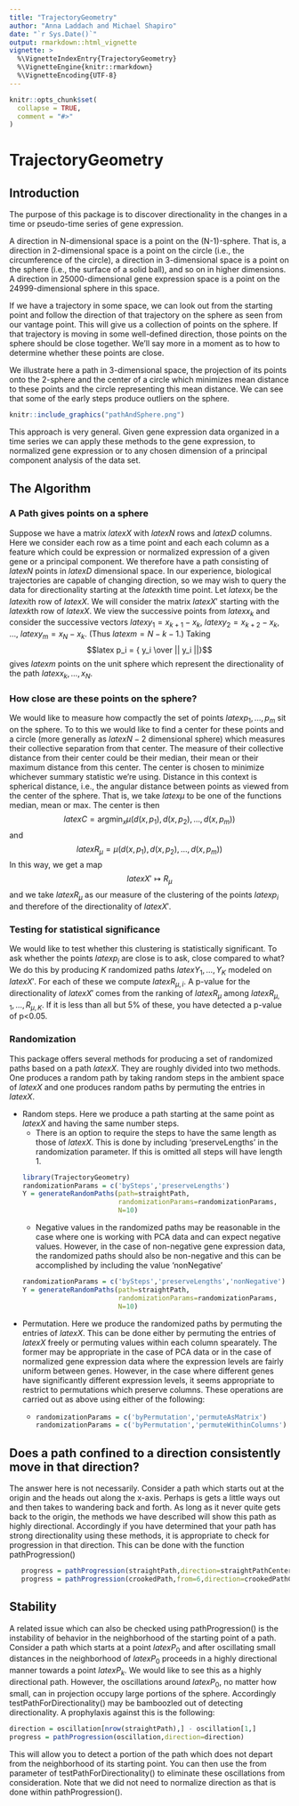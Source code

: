```yaml
---
title: "TrajectoryGeometry"
author: "Anna Laddach and Michael Shapiro"
date: "`r Sys.Date()`"
output: rmarkdown::html_vignette
vignette: >
  %\VignetteIndexEntry{TrajectoryGeometry}
  %\VignetteEngine{knitr::rmarkdown}
  %\VignetteEncoding{UTF-8}
---
```


```r
knitr::opts_chunk$set(
  collapse = TRUE,
  comment = "#>"
)
```
# TrajectoryGeometry

## Introduction

The purpose of this package is to discover directionality in the
changes in a time or pseudo-time series of gene expression.  

A direction in N-dimensional space is a point on the (N-1)-sphere.
That is, a direction in 2-dimensional space is a point on the circle
(i.e., the circumference of the circle), a direction in 3-dimensional
space is a point on the sphere (i.e., the surface of a solid ball),
and so on in higher dimensions. A direction in 25000-dimensional gene
expression space is a point on the 24999-dimensional sphere in this
space. 

If we have a trajectory in some space, we can look out from the
starting point and follow the direction of that trajectory on the
sphere as seen from our vantage point.  This will give us a collection
of points on the sphere.  If that trajectory is moving in some
well-defined direction, those points on the sphere should be close
together.  We'll say more in a moment as to how to determine whether
these points are close.

We illustrate here a path in 3-dimensional space, the projection of
its points onto the 2-sphere and the center of a circle which
minimizes mean distance to these points and the circle representing
this mean distance.  We can see that some of the early steps produce
outliers on the sphere.


```r
knitr::include_graphics("pathAndSphere.png")
```

This approach is very general.  Given gene expression data organized
in a time series we can apply these methods to the gene expression, to
normalized gene expression or to any chosen dimension of a principal
component analysis of the data set.

## The Algorithm

### A Path gives points on a sphere

Suppose we have a matrix $latex X$ with $latex N$ rows and $latex D$
columns. Here we consider each row as a time point and each each
column as a feature which could be expression or normalized expression
of a given gene or a principal component.  We therefore have a
path consisting of $latex N$ points in $latex D$ dimensional space.
In our experience, biological trajectories are capable of changing
direction, so we may wish to query the data for directionality
starting at the $latex k$th time point.  Let $latex x_i$ be the $latex
i$th row of $latex X$.  We will consider the matrix $latex X'$
starting with the $latex k$th row of $latex X$. We view the successive
points from $latex x_k$ and consider the successive vectors $latex
y_1=x_{k+1} - x_k$, $latex y_2=x_{k+2} - x_k$, ..., $latex y_m=x_{N} -
x_k$.  (Thus $latex m = N - k - 1$.)  Taking $$latex p_i = { y_i \over
|| y_i ||}$$ gives $latex m$ points on the unit sphere which represent
the directionality of the path $latex x_k, \dots, x_N$.

### How close are these points on the sphere?

We would like to measure how compactly the set of points $latex
p_1,\dots,p_m$ sit on the sphere.  To to this we would like to find a
center for these points and a circle (more generally as $latex N-2$
dimensional sphere) which measures their collective
separation from that center.  The measure of their collective distance
from their center could be their median, their mean or their maximum
distance from this center.  The center is chosen to minimize whichever
summary statistic we're using.  Distance in this context is spherical
distance, i.e., the angular distance between points as viewed from the
center of the sphere.  That is, we take $latex \mu$ to be one of the
functions median, mean or max.  The center is then
$$latex C = {\mathrm{argmin}}_x
\mu(d(x,p_1),d(x,p_2),\dots,d(x,p_m))$$
and
$$latex R_\mu = \mu(d(x,p_1),d(x,p_2),\dots,d(x,p_m))$$
In this way, we get a map 
$$latex X' \mapsto R_\mu $$ 
and we take $latex R_\mu$ as our measure of the clustering of the
points $latex p_i$ and therefore of the directionality of $latex X'$. 

### Testing for statistical significance

We would like to test whether this clustering is statistically
significant.  To ask whether the points $latex p_i$ are close is to
ask, close compared to what?  We do this by producing $K$ randomized paths
$latex Y_1, \dots, Y_K$ modeled on $latex X'$.  For each of these we
compute $latex R_{\mu,i}$.  A p-value for the directionality of $latex
X'$ comes from the ranking of $latex R_\mu$ among $latex R_{\mu,1},
\dots, R_{\mu,K}$.  If it is less than all but 5% of these, you have
detected a p-value of p<0.05.

### Randomization

This package offers several methods for producing a set of randomized
paths based on a path $latex X$.  They are roughly divided into two
methods.  One produces a random path by taking random steps in the
ambient space of $latex X$  and one produces random paths by permuting
the entries in $latex X$.

* Random steps.  Here we produce a path starting at the same point as
  $latex X$ and having the same number steps.  
  * There is an option to require the steps to have the same length as
  those of $latex X$.  This is done by including 'preserveLengths' in
  the randomization parameter.  If this is omitted all steps will have
  length 1.
  ```r
  library(TrajectoryGeometry)
  randomizationParams = c('bySteps','preserveLengths')
  Y = generateRandomPaths(path=straightPath,
                          randomizationParams=randomizationParams,
                          N=10)
  ```
  * Negative values in the randomized paths may be reasonable in the
  case where one is working with PCA data and can expect negative
  values. However, in the case of non-negative gene expression data,
  the randomized paths should also be non-negative and this can be
  accomplished by including the value 'nonNegative'
  ```r
  randomizationParams = c('bySteps','preserveLengths','nonNegative')
  Y = generateRandomPaths(path=straightPath,
                          randomizationParams=randomizationParams,
                          N=10)
  ```
* Permutation.  Here we produce the randomized paths by permuting the
  entries of $latex X$.  This can be done either by permuting the
  entries of $latex X$ freely or permuting values within each column
  spearately.  The former may be appropriate in the case of PCA data
  or in the case of normalized gene expression data where the
  expression levels are fairly uniform between genes.  However, in the
  case where different genes have significantly different expression
  levels, it seems appropriate to restrict to permutations which
  preserve columns.  These operations are carried out as above using
  either of the following:
  *
 	 ```r
	 randomizationParams = c('byPermutation','permuteAsMatrix')
	 randomizationParams = c('byPermutation','permuteWithinColumns')
	 ```

## Does a path confined to a direction consistently move in that direction?
   
The answer here is not necessarily.  Consider a path which starts out
at the origin and the heads out along the x-axis.  Perhaps is gets a
little ways out and then takes to wandering back and forth.  As long
as it never quite gets back to the origin, the methods we have
described will show this path as highly directional.  Accordingly if
you have determined that your path has strong directionality using
these methods, it is appropriate to check for progression in that
direction. This can be done with the function pathProgression()
```r
   progress = pathProgression(straightPath,direction=straightPathCenter)
   progress = pathProgression(crookedPath,from=6,direction=crookedPathCenter)
``` 
## Stability

A related issue which can also be checked using pathProgression() is
the instability of behavior in the neighborhood of the starting point
of a path.  Consider a path which starts at a point $latex P_0$ and
after oscillating small distances in the neighborhood of $latex P_0$
proceeds in a highly directional manner towards a point $latex P_k$.
We would like to see this as a highly directional path.  However, the
oscillations around $latex P_0$, no matter how small, can in
projection occupy large portions of the sphere.  Accordingly
testPathForDirectionality() may be bamboozled out of detecting
directionality.  A prophylaxis against this is the following: 
```r
direction = oscillation[nrow(straightPath),] - oscillation[1,] 
progress = pathProgression(oscillation,direction=direction) 
``` 
This will allow you to detect a portion of the path which does not
depart from the neighborhood of its starting point. You can then use
the from parameter of testPathForDirectionality() to eliminate these
oscillations from consideration.  Note that we did not need to
normalize direction as that is done within pathProgression().



